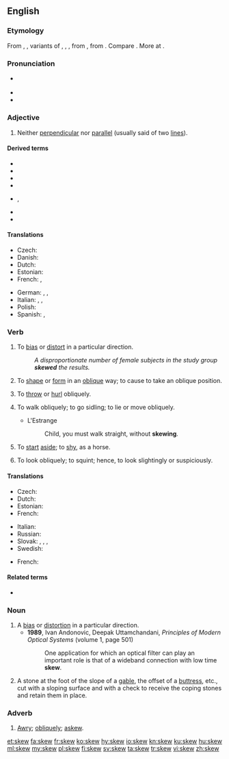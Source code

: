 {{also|skew-}}
==English==

===Etymology===
From {{etyl|ONF.|en}} {{m|fro|escuer}}, {{m|fro|eskiuer}}, variants of {{etyl|fro|en}} {{m|fro|eschuer}}, {{m|fro|eschiver}}, {{m|fro|eschever}}, from {{etyl|frk|en}} {{m|frk|*skiuhan||to dread; avoid; shun}}, from {{etyl|gem-pro|en}} {{m|gem-pro|*skiuhijaną||to frighten}}. Compare {{cog|stq|skeeuw||slanting, oblique}}. More at {{l|en|shy}}.

===Pronunciation===
* {{a|UK|US}} {{IPA|/skjuː/|lang=en}}
* {{audio|en-us-skew.ogg|Audio (US)|lang=en}}
* {{rhymes|uː|lang=en}}

===Adjective===
{{en-adj|-}}

# {{lb|en|mathematics}} Neither [[perpendicular]] nor [[parallel]] (usually said of two [[line]]s).

====Derived terms====
{{der-top}}
* {{l|en|skew arch}}
* {{l|en|skew back}}
* {{l|en|skew bridge}}
* {{l|en|skew curve}}
{{der-mid}}
* {{l|en|skew gearing}}, {{l|en|skew bevel gearing}}
* {{l|en|skew surface}}
* {{l|en|skew symmetrical determinant}}
{{der-bottom}}

====Translations====
{{trans-top|neither perpendicular nor parallel}}
* Czech: {{t|cs|šikmý|m}}
* Danish: {{t+|da|skæv}}
* Dutch: {{t+|nl|scheef}}
* Estonian: {{t|et|kald}}
* French: {{t+|fr|gauche}}, {{t+|fr|oblique}}
{{trans-mid}}
* German: {{t+|de|schräg}}, {{t+|de|schief}}, {{t+|de|windschief}}
* Italian: {{t|it|sghembo}}, {{t+|it|obliquo}}, {{t+|it|trasversale}}
* Polish: {{t+|pl|skośny}}
* Spanish: {{t+|es|asimétrico}}, {{t+|es|oblicuo}}
{{trans-bottom}}

===Verb===
{{en-verb}}

# {{lb|en|transitive}} To [[bias]] or [[distort]] in a particular direction.
#: ''A disproportionate number of female subjects in the study group '''skewed''' the results.''
# {{lb|en|transitive}} To [[shape]] or [[form]] in an [[oblique]] way; to cause to take an oblique position.
# {{lb|en|transitive}} To [[throw]] or [[hurl]] obliquely.
# {{lb|en|intransitive}} To walk obliquely; to go sidling; to lie or move obliquely.
#* L'Estrange
#*: Child, you must walk straight, without '''skewing'''.
# {{lb|en|intransitive}} To [[start]] [[aside]]; to [[shy]], as a horse.
# {{lb|en|intransitive}} To look obliquely; to squint; hence, to look slightingly or suspiciously.
#: {{rfquotek|Beaumont and Fletcher}}

====Translations====
{{trans-top|to bias or distort in a particular direction}}
* Czech: {{t|cs|zkreslit}}
* Dutch: {{t+|nl|afleiden}}
* Estonian: {{t|et|kallutama}}
* French: {{t+|fr|biaiser}}
{{trans-mid}}
* Italian: {{t+|it|distorcere}}
* Russian: {{t+|ru|отклоня́ться}}
* Slovak: {{t|sk|odchýliť}}, {{t|sk|skresliť}}, {{t|sk|odkloniť}}, {{t|sk|prikloniť}}
* Swedish: {{t+|sv|förvränga}}
{{trans-bottom}}

{{checktrans-top}}
* French: {{t+|fr|fausser}}
{{trans-mid}}
{{trans-bottom}}

====Related terms====
* {{l|en|skewness}}

===Noun===
{{en-noun}}

# A [[bias]] or [[distortion]] in a particular direction.
#* '''1989''', Ivan Andonovic, ‎Deepak Uttamchandani, ''Principles of Modern Optical Systems'' (volume 1, page 501)
#*: One application for which an optical filter can play an important role is that of a wideband connection with low time '''skew'''.
# {{lb|en|architecture}} A stone at the foot of the slope of a [[gable]], the offset of a [[buttress]], etc., cut with a sloping surface and with a check to receive the coping stones and retain them in place.

===Adverb===
{{en-adv}}

# [[awry|Awry]]; [[obliquely]]; [[askew]].

[[et:skew]]
[[fa:skew]]
[[fr:skew]]
[[ko:skew]]
[[hy:skew]]
[[io:skew]]
[[kn:skew]]
[[ku:skew]]
[[hu:skew]]
[[ml:skew]]
[[my:skew]]
[[pl:skew]]
[[fi:skew]]
[[sv:skew]]
[[ta:skew]]
[[tr:skew]]
[[vi:skew]]
[[zh:skew]]